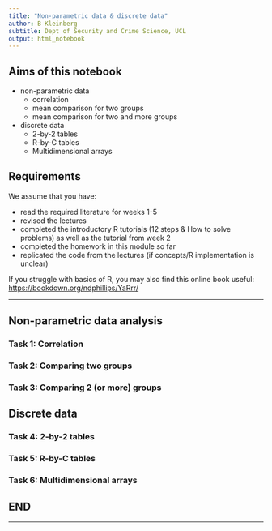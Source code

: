 ```yaml
---
title: "Non-parametric data & discrete data"
author: B Kleinberg
subtitle: Dept of Security and Crime Science, UCL
output: html_notebook
---
```


## Aims of this notebook

- non-parametric data
    - correlation
    - mean comparison for two groups
    - mean comparison for two and more groups
- discrete data
    - 2-by-2 tables
    - R-by-C tables
    - Multidimensional arrays

    
## Requirements

We assume that you have:

- read the required literature for weeks 1-5
- revised the lectures
- completed the introductory R tutorials (12 steps & How to solve problems) as well as the tutorial from week 2
- completed the homework in this module so far
- replicated the code from the lectures (if concepts/R implementation is unclear)

If you struggle with basics of R, you may also find this online book useful: [https://bookdown.org/ndphillips/YaRrr/](https://bookdown.org/ndphillips/YaRrr/)

---

## Non-parametric data analysis

### Task 1: Correlation

### Task 2: Comparing two groups

### Task 3: Comparing 2 (or more) groups


## Discrete data

### Task 4: 2-by-2 tables

### Task 5: R-by-C tables

### Task 6: Multidimensional arrays



## END

---
